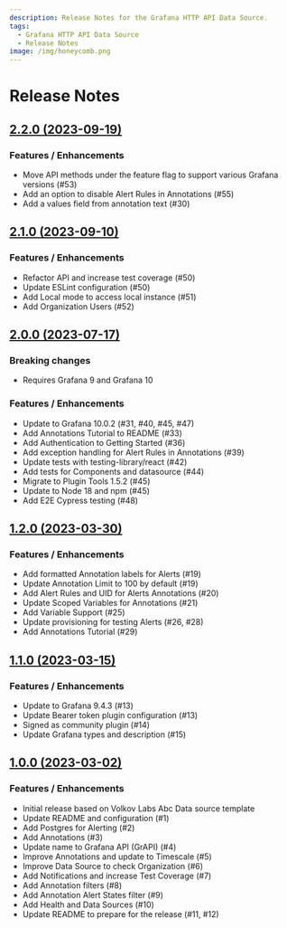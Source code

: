 ```yaml
---
description: Release Notes for the Grafana HTTP API Data Source.
tags:
  - Grafana HTTP API Data Source
  - Release Notes
image: /img/honeycomb.png
---
```



# Release Notes

## [2.2.0 (2023-09-19)](/blog/grapi-datasource-2.2.0-20231027/)

### Features / Enhancements

- Move API methods under the feature flag to support various Grafana versions (#53)
- Add an option to disable Alert Rules in Annotations (#55)
- Add a values field from annotation text (#30)

<Shorts
  src="https://www.youtube.com/embed/K6U1ZpG6a5U"
  title="HTTP API Data Source 2.2.0 for Grafana."
/>

## [2.1.0 (2023-09-10)](/blog/grapi-datasource-2.2.0-20231027/)

### Features / Enhancements

- Refactor API and increase test coverage (#50)
- Update ESLint configuration (#50)
- Add Local mode to access local instance (#51)
- Add Organization Users (#52)

## [2.0.0 (2023-07-17)](/blog/grapi-datasource-2.0.0-20230718/)

### Breaking changes

- Requires Grafana 9 and Grafana 10

### Features / Enhancements

- Update to Grafana 10.0.2 (#31, #40, #45, #47)
- Add Annotations Tutorial to README (#33)
- Add Authentication to Getting Started (#36)
- Add exception handling for Alert Rules in Annotations (#39)
- Update tests with testing-library/react (#42)
- Add tests for Components and datasource (#44)
- Migrate to Plugin Tools 1.5.2 (#45)
- Update to Node 18 and npm (#45)
- Add E2E Cypress testing (#48)

## [1.2.0 (2023-03-30)](/blog/grapi-datasource-1.2.0-20230331/)

### Features / Enhancements

- Add formatted Annotation labels for Alerts (#19)
- Update Annotation Limit to 100 by default (#19)
- Add Alert Rules and UID for Alerts Annotations (#20)
- Update Scoped Variables for Annotations (#21)
- Add Variable Support (#25)
- Update provisioning for testing Alerts (#26, #28)
- Add Annotations Tutorial (#29)

## [1.1.0 (2023-03-15)](/blog/grapi-datasource-1.1.0-20230315/)

### Features / Enhancements

- Update to Grafana 9.4.3 (#13)
- Update Bearer token plugin configuration (#13)
- Signed as community plugin (#14)
- Update Grafana types and description (#15)

## [1.0.0 (2023-03-02)](/blog/grapi-datasource-1.0.0-20230302/)

### Features / Enhancements

- Initial release based on Volkov Labs Abc Data source template
- Update README and configuration (#1)
- Add Postgres for Alerting (#2)
- Add Annotations (#3)
- Update name to Grafana API (GrAPI) (#4)
- Improve Annotations and update to Timescale (#5)
- Improve Data Source to check Organization (#6)
- Add Notifications and increase Test Coverage (#7)
- Add Annotation filters (#8)
- Add Annotation Alert States filter (#9)
- Add Health and Data Sources (#10)
- Update README to prepare for the release (#11, #12)
